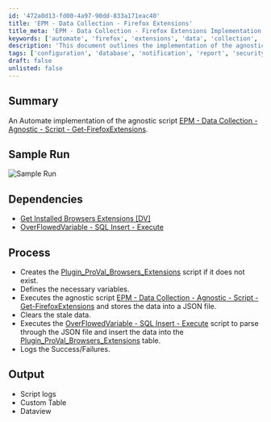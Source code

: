 ```yaml
---
id: '472a8d13-fd00-4a97-90dd-833a171eac40'
title: 'EPM - Data Collection - Firefox Extensions'
title_meta: 'EPM - Data Collection - Firefox Extensions Implementation'
keywords: ['automate', 'firefox', 'extensions', 'data', 'collection', 'json', 'sql', 'logging']
description: 'This document outlines the implementation of the agnostic script for collecting data on Firefox extensions within ConnectWise Automate. It details the dependencies, process steps, and the expected output including script logs and a custom table.'
tags: ['configuration', 'database', 'notification', 'report', 'security', 'setup', 'software']
draft: false
unlisted: false
---
```

## Summary

An Automate implementation of the agnostic script [EPM - Data Collection - Agnostic - Script - Get-FirefoxExtensions](https://proval.itglue.com/DOC-5078775-11791154).

## Sample Run

![Sample Run](../../../static/img/Get-Firefox-Browser-Extensions/image_1.png)

## Dependencies

- [Get Installed Browsers Extensions [DV]](https://proval.itglue.com/DOC-5078775-11896860)
- [OverFlowedVariable - SQL Insert - Execute](https://proval.itglue.com/DOC-5078775-10546355)

## Process

- Creates the [Plugin_ProVal_Browsers_Extensions](https://proval.itglue.com/DOC-5078775-11896865) script if it does not exist.
- Defines the necessary variables.
- Executes the agnostic script [EPM - Data Collection - Agnostic - Script - Get-FirefoxExtensions](https://proval.itglue.com/DOC-5078775-11791154) and stores the data into a JSON file.
- Clears the stale data.
- Executes the [OverFlowedVariable - SQL Insert - Execute](https://proval.itglue.com/DOC-5078775-10546355) script to parse through the JSON file and insert the data into the [Plugin_ProVal_Browsers_Extensions](https://proval.itglue.com/DOC-5078775-11896865) table.
- Logs the Success/Failures.

## Output

- Script logs
- Custom Table
- Dataview











